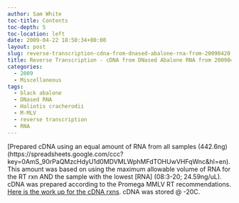 ```yaml
---
author: Sam White
toc-title: Contents
toc-depth: 5
toc-location: left
date: 2009-04-22 18:50:34+00:00
layout: post
slug: reverse-transcription-cdna-from-dnased-abalone-rna-from-20090420
title: Reverse Transcription - cDNA from DNased Abalone RNA from 20090420
categories:
  - 2009
  - Miscellaneous
tags:
  - black abalone
  - DNased RNA
  - Haliotis cracherodii
  - M-MLV
  - reverse transcription
  - RNA
---
```


[Prepared cDNA using an equal amount of RNA from all samples (442.6ng)(https://spreadsheets.google.com/ccc?key=0AmS_90rPaQMzcHdyU1d0MDVMLWphMFdTOHUwVHFqWnc&hl=en). This amount was based on using the maximum allowable volume of RNA for the RT rxn AND the sample with the lowest [RNA] (08:3-20; 24.59ng/uL). cDNA was prepared according to the Promega MMLV RT recommendations. [Here is the work up for the cDNA rxns](http://eagle.fish.washington.edu/Arabidopsis/Notebook%20Workup%20Files/20090422-01.jpg). cDNA was stored @ -20C.
